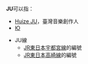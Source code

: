 '''JU'''可以指：

* [[Huize_JU|Huize JU]]，臺灣音樂創作人
* [[Ю|Ю]]
{{线路名消歧义}}
* JU線
** [[JR東日本|JR東日本]][[宇都宮線|宇都宮線]]的編號
** [[JR東日本|JR東日本]][[高崎線|高崎線]]的編號

{{Disambig|cat=三字路線名消歧義}}